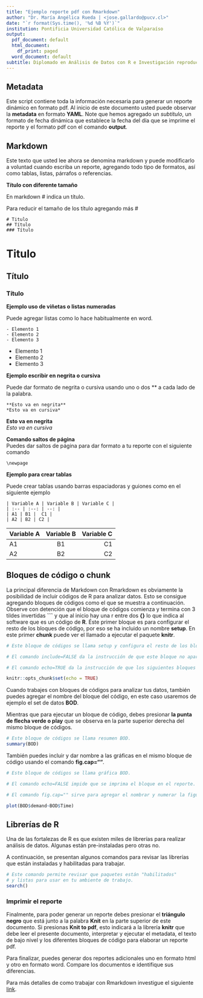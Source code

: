 ```yaml
---
title: "Ejemplo reporte pdf con Rmarkdown"
author: "Dr. María Angélica Rueda | <jose.gallardo@pucv.cl>"
date: "`r format(Sys.time(), '%d %B %Y')`"
institution: Pontificia Universidad Católica de Valparaíso
output:
  pdf_document: default
  html_document:
    df_print: paged
  word_document: default
subtitle: Diplomado en Análisis de Datos con R e Investigación reproducible para Biociencias.
---
```


## Metadata

Este script contiene toda la información necesaria para generar un reporte dinámico en formato pdf. Al inicio de este documento usted puede observar la **metadata** en formato **YAML**. Note que hemos agregado un *subtítulo*, un formato de fecha dinámica que establece la fecha del día que se imprime el reporte y el formato pdf con el comando **output**.

## Markdown

Este texto que usted lee ahora se denomina markdown y puede modificarlo a voluntad cuando escriba un reporte, agregando todo tipo de formatos, así como tablas, listas, párrafos o referencias. 

**Título con diferente tamaño**

En markdown # indica un título.

Para reducir el tamaño de los título agregando más #

    # Titulo
    ## Título
    ### Título
    
# Titulo
## Título
### Título

**Ejemplo uso de viñetas o listas numeradas**

Puede agregar listas como lo hace habitualmente en word.

    - Elemento 1
    - Elemento 2
    - Elemento 3
    
- Elemento 1
- Elemento 2
- Elemento 3

**Ejemplo escribir en negrita o cursiva**

Puede dar formato de negrita o cursiva usando uno o dos ** a cada lado de la palabra.

    **Esto va en negrita**  
    *Esto va en cursiva*  
    
**Esto va en negrita**  
*Esto va en cursiva*  

**Comando saltos de página**  
Puedes dar saltos de página para dar formato a tu reporte con el siguiente comando

    \newpage
    
**Ejemplo para crear tablas**

Puede crear tablas usando barras espaciadoras y guiones como en el siguiente ejemplo

    | Variable A | Variable B | Variable C |
    | :-- | :--: | --: |
    | A1 | B1 |  C1 |
    | A2 | B2 | C2 |
    
| Variable A | Variable B | Variable C |
| :-- | :--: | --: |
| A1 | B1 |  C1 |
| A2 | B2 | C2 |

## Bloques de código o chunk

La principal diferencia de Markdown con Rmarkdown es obviamente la posibilidad de incluir códigos de R para analizar datos. Esto se consigue agregando bloques de códigos como el que se muestra a continuación. Observe con detención que el bloque de códigos comienza y termina con 3 tildes invertidas **```** y que al inicio hay una r entre dos **{}** lo que indica al software que es un código de **R**. Éste primer bloque es para configurar el resto de los bloques de código, por eso se ha incluido un nombre **setup**. En este primer **chunk** puede ver el llamado a ejecutar el paquete **knitr**.

```r
# Este bloque de códigos se llama setup y configura el resto de los bloques.

# El comando include=FALSE da la instrucción de que este bloque no aparesca en el reporte.

# El comando echo=TRUE da la instrucción de que los siguientes bloques si aparescan en el reporte.

knitr::opts_chunk$set(echo = TRUE)
```

Cuando trabajes con bloques de códigos para analizar tus datos, también puedes agregar el nombre del bloque del código, en este caso usaremos de ejemplo el set de datos **BOD**. 

Mientras que para ejecutar un bloque de código, debes presionar **la punta de flecha verde o play** que se observa en la parte superior derecha del mismo bloque de códigos.

```r
# Este bloque de códigos se llama resumen BOD.
summary(BOD)
```

También puedes incluir y dar nombre a las gráficas en el mismo bloque de código usando el comando **fig.cap=""**.

```r

# Este bloque de códigos se llama gráfica BOD.

# El comando echo=FALSE impide que se imprima el bloque en el reporte.

# El comando fig.cap="" sirve para agregar el nombrar y numerar la figura.

plot(BOD$demand~BOD$Time)

```


\newpage
    

## Librerías de R

Una de las fortalezas de R es que existen miles de librerías para realizar análisis de datos. Algunas están pre-instaladas pero otras no.

A continuación, se presentan algunos comandos para revisar las librerías que están instaladas y habilitadas para trabajar.

```r
# Este comando permite revisar que paquetes están "habilitados"
# y listas para usar en tu ambiente de trabajo.
search()
```

### Imprimir el reporte

Finalmente, para poder generar un reporte debes presionar el **triángulo negro** que está junto a la palabra **Knit** en la parte superior de este documento. Si presionas **Knit to pdf**, esto indicará a la librería **knitr** que debe leer el presente documento, interpretar y ejecutar el metadata, el texto de bajo nivel y los diferentes bloques de código para elaborar un reporte pdf.

Para finalizar, puedes generar dos reportes adicionales uno en formato html y otro en formato word. Compare los documentos e identifique sus diferencias.

Para más detalles de como trabajar con Rmarkdown investigue el siguiente [link](https://swcarpentry.github.io/r-novice-gapminder-es/15-knitr-markdown/).



